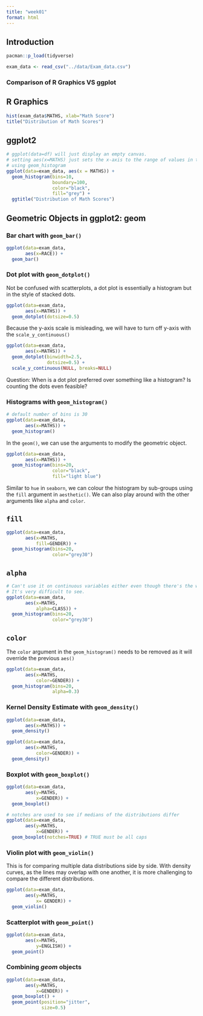 ```yaml
---
title: "week01"
format: html
---
```


## Introduction
```r
pacman::p_load(tidyverse)

exam_data <- read_csv("../data/Exam_data.csv")
```

### Comparison of R Graphics VS ggplot
::: {.panel-tabset}

## R Graphics
```r
hist(exam_data$MATHS, xlab="Math Score")
title("Distribution of Math Scores")
```

## ggplot2
```r
# ggplot(data=df) will just display an empty canvas.
# setting aes(x=MATHS) just sets the x-axis to the range of values in the MATHS column
# using geom_histogram 
ggplot(data=exam_data, aes(x = MATHS)) +
  geom_histogram(bins=10,
                 boundary=100,
                 color="black",
                 fill="grey") +
  ggtitle("Distribution of Math Scores")
```

:::
## Geometric Objects in ggplot2: geom

### Bar chart with `geom_bar()`
```r
ggplot(data=exam_data,
       aes(x=RACE)) +
  geom_bar()
```

### Dot plot with `geom_dotplot()`
Not be confused with scatterplots, a dot plot is essentially a histogram but in the style of stacked dots. 
```r
ggplot(data=exam_data, 
       aes(x=MATHS)) +
  geom_dotplot(dotsize=0.5)
```

Because the y-axis scale is misleading, we will have to turn off y-axis with the `scale_y_continuous()`
```r
ggplot(data=exam_data,
       aes(x=MATHS)) +
  geom_dotplot(binwidth=2.5,
               dotsize=0.5) +
  scale_y_continuous(NULL, breaks=NULL)
```

Question: When is a dot plot preferred over something like a histogram? Is counting the dots even feasible?

### Histograms with `geom_histogram()`
```r
# default number of bins is 30
ggplot(data=exam_data,
       aes(x=MATHS)) +
  geom_histogram()
```

In the `geom()`, we can use the arguments to modify the geometric object. 
```r
ggplot(data=exam_data,
       aes(x=MATHS)) +
  geom_histogram(bins=20,
                 color="black",
                 fill="light blue")
```

Similar to `hue` in `seaborn`, we can colour the histogram by sub-groups using the `fill` argument in `aesthetic()`. We can also play around with the other arguments like `alpha` and `color`. 

::: {.panel-tabset}
## `fill`
```r
ggplot(data=exam_data,
       aes(x=MATHS,
           fill=GENDER)) +
  geom_histogram(bins=20,
                 color="grey30")
```

## `alpha`
```r
# Can't use it on continuous variables either even though there's the warning.
# It's very difficult to see.
ggplot(data=exam_data,
       aes(x=MATHS,
           alpha=CLASS)) +
  geom_histogram(bins=20,
                 color="grey30")
```

## `color`
The `color` argument in the `geom_histogram()` needs to be removed as it will override the previous `aes()`
```r
ggplot(data=exam_data,
       aes(x=MATHS,
           color=GENDER)) +
  geom_histogram(bins=20,
                 alpha=0.3)
```
:::

### Kernel Density Estimate with `geom_density()`
```r
ggplot(data=exam_data,
       aes(x=MATHS)) +
  geom_density()

ggplot(data=exam_data,
       aes(x=MATHS,
           color=GENDER)) +
  geom_density()
```

### Boxplot with `geom_boxplot()`
```r
ggplot(data=exam_data,
       aes(y=MATHS,
           x=GENDER)) +
  geom_boxplot()

# notches are used to see if medians of the distributions differ
ggplot(data=exam_data,
       aes(y=MATHS,
           x=GENDER)) +
  geom_boxplot(notches=TRUE) # TRUE must be all caps
```

### Violin plot with `geom_violin()`
This is for comparing multiple data distributions side by side. With density curves, as the lines may overlap with one another, it is more challenging to compare the different distributions.
```r
ggplot(data=exam_data, 
       aes(y=MATHS, 
           x= GENDER)) +
  geom_violin()
```

### Scatterplot with `geom_point()`
```r
ggplot(data=exam_data,
       aes(x=MATHS,
           y=ENGLISH)) +
  geom_point()
```

### Combining *geom* objects
```r
ggplot(data=exam_data,
       aes(y=MATHS,
           x=GENDER)) +
  geom_boxplot() +
  geom_point(position="jitter",
             size=0.5)
```

